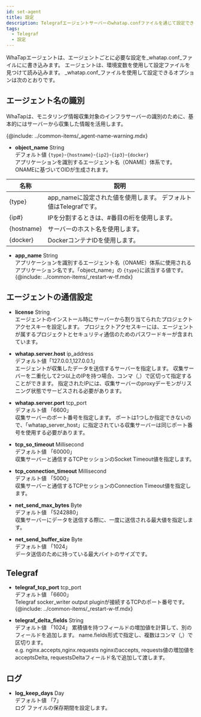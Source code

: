 ```yaml
---
id: set-agent
title: 設定
description: Telegrafエージェントサーバーのwhatap.confファイルを通じて設定できるオプションについて案内します。
tags:
  - Telegraf
  - 設定
---
```


WhaTapエージェントは、エージェントごとに必要な設定を_whatap.conf_ファイルにに書き込みます。 エージェントは、環境変数を使用して設定ファイルを見つけて読み込みます。 _whatap.conf_ファイルを使用して設定できるオプションは次のとおりです。

## エージェント名の識別

WhaTapは、モニタリング情報収集対象のインフラサーバーの識別のために、基本的にはサーバーから収集した情報を活用します。 

{@include: ../common-items/_agent-name-warning.mdx} 

-   **object_name** <span class='type'>String</span><br/>
    デフォルト値 `{type}`-`{hostname}`-`{ip2}`-`{ip3}`-`{docker}`<br/>アプリケーションを識別するエージェント名（ONAME）体系です。 ONAMEに基づいてOIDが生成されます。

| 名称         | 説明                                        |
| ---------- | ----------------------------------------- |
| {type}     | app_nameに設定された値を使用します。 デフォルト値はTelegrafです。 |
| {ip#}      | IPを分割するときは、#番目の桁を使用します。                   |
| {hostname} | サーバーのホスト名を使用します。                          |
| {docker}   | DockerコンテナIDを使用します。                       |

-   **app_name** <span class='type'>String</span><br/>
        アプリケーションを識別するエージェント名（ONAME）体系に使用されるアプリケーション名です。「object_name」の `{type}`に該当する値です。
{@include: ../common-items/_restart-w-tf.mdx}

## エージェントの通信設定

-   **license** <span class='type'>String</span><br/>
      エージェントのインストール時にサーバーから割り当てられたプロジェクトアクセスキーを設定します。 プロジェクトアクセスキーには、エージェントが属するプロジェクトとセキュリティ通信のためのパスワードキーが含まれています。

-   **whatap.server.host** <span class='type'>ip_address</span><br/>
    デフォルト値「127.0.0.1,127.0.0.1」<br/>エージェントが収集したデータを送信するサーバーを指定します。 収集サーバーを二重化して2つ以上のIPを持つ場合、コンマ（,）で区切って指定することができます。 指定されたIPには、収集サーバーのproxyデーモンがリスニング状態でサービスされる必要があります。

-   **whatap.server.port** <span class='type'>tcp_port</span><br/>
    デフォルト値 「6600」<br/>収集サーバーのポート番号を指定します。 ポートは1つしか指定できないので、「whatap_server_host」に指定されている収集サーバーは同じポート番号を使用する必要があります。

-   **tcp_so_timeout** <span class='type'>Millisecond</span><br/>
    デフォルト値 「60000」<br/>収集サーバーと通信するTCPセッションのSocket Timeout値を指定します。

-   **tcp_connection_timeout** <span class='type'>Millisecond</span><br/>
    デフォルト値 「5000」<br/>収集サーバーと通信するTCPセッションのConnection Timeout値を指定します。

-   **net_send_max_bytes** <span class='type'>Byte</span><br/>
    デフォルト値 「5242880」<br/>収集サーバーにデータを送信する際に、一度に送信される最大値を指定します。

-   **net_send_buffer_size** <span class='type'>Byte</span><br/>
    デフォルト値 「1024」<br/>データ送信のために持っている最大バイトのサイズです。 

## Telegraf

-   **telegraf_tcp_port** <span class='type'>tcp_port</span><br/>
    デフォルト値 「6600」<br/>Telegraf socker_writer output pluginが接続するTCPのポート番号です。
{@include: ../common-items/_restart-w-tf.mdx}

-   **telegraf_delta_fields** <span class='type'>String</span><br/>
    デフォルト値 「1024」
        累積値を持つフィールドの増加値を計算して、別のフィールドを追加します。 name.fields形式で指定し、複数はコンマ（,）で区切ります。\
        e.g. nginx.accepts,nginx.requests nginxのaccepts, requests値の増加値をacceptsDelta, requestsDeltaフィールド名で追加して渡します。

## ログ

-   **log_keep_days** <span class='type'>Day</span><br/>
    デフォルト値 「7」<br/>ログ ファイルの保存期間を設定します。
